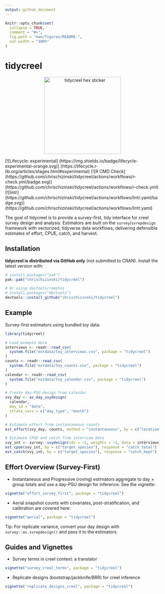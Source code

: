 ```yaml
---
output: github_document
---
```


<!-- README.md is generated from README.Rmd. Please edit that file -->

```r
knitr::opts_chunk$set(
  collapse = TRUE,
  comment = "#>",
  fig.path = "man/figures/README-",
  out.width = "100%"
)
```


# tidycreel

<p align="center">
  <img src="man/figures/tidycreel-hex.svg" alt="tidycreel hex sticker" width="250"/>
</p>

<!-- badges: start -->
[![Lifecycle: experimental]
(https://img.shields.io/badge/lifecycle-experimental-orange.svg)]
(https://lifecycle.r-lib.org/articles/stages.html#experimental)
[![R CMD Check]
(https://github.com/chrischizinski/tidycreel/actions/workflows/r-check.yml/badge.svg)]
(https://github.com/chrischizinski/tidycreel/actions/workflows/r-check.yml)
[![lintr]
(https://github.com/chrischizinski/tidycreel/actions/workflows/lintr.yaml/badge.svg)]
(https://github.com/chrischizinski/tidycreel/actions/workflows/lintr.yaml)
<!-- badges: end -->

The goal of tidycreel is to provide a survey-first, tidy interface for creel
survey design and analysis. Estimators are built on the `survey`/`svrepdesign`
framework with vectorized, tidyverse data workflows, delivering defensible
estimates of effort, CPUE, catch, and harvest.

## Installation

**tidycreel is distributed via GitHub only** (not submitted to CRAN). Install the latest version with:

``` r
# install.packages("pak")
pak::pak("chrischizinski/tidycreel")

# Or using devtools/remotes
# install.packages("devtools")
devtools::install_github("chrischizinski/tidycreel")
```

## Example

Survey-first estimators using bundled toy data:

```r
library(tidycreel)

# Load example data
interviews <- readr::read_csv(
  system.file("extdata/toy_interviews.csv", package = "tidycreel")
)
counts <- readr::read_csv(
  system.file("extdata/toy_counts.csv", package = "tidycreel")
)
calendar <- readr::read_csv(
  system.file("extdata/toy_calendar.csv", package = "tidycreel")
)

# Create day-PSU design from calendar
svy_day <- as_day_svydesign(
  calendar,
  day_id = "date",
  strata_vars = c("day_type", "month")
)

# Estimate effort from instantaneous counts
est_effort(svy_day, counts, method = "instantaneous", by = c("location"))

# Estimate CPUE and catch from interview data
svy_int <- survey::svydesign(ids = ~1, weights = ~1, data = interviews)
est_cpue(svy_int, by = c("target_species"), response = "catch_total")
est_catch(svy_int, by = c("target_species"), response = "catch_kept")
```

## Effort Overview (Survey-First)

- Instantaneous and Progressive (roving) estimators aggregate to day × group
  totals and use a day-PSU design for inference. See the vignette:

``` r
vignette("effort_survey_first", package = "tidycreel")
```

- Aerial snapshot counts with covariates, post-stratification, and calibration
  are covered here:

``` r
vignette("aerial", package = "tidycreel")
```

Tip: For replicate variance, convert your day design with `survey::as.svrepdesign()` and pass it to the estimators.

## Guides and Vignettes

- Survey terms in creel context: a translator

``` r
vignette("survey_creel_terms", package = "tidycreel")
```

- Replicate designs (bootstrap/jackknife/BRR) for creel inference

``` r
vignette("replicate_designs_creel", package = "tidycreel")
```
